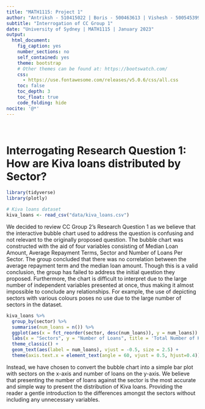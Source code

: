 ```yaml
---
title: "MATH1115: Project 1"
author: "Antriksh - 510415022 | Boris - 500463613 | Vishesh - 500545399 | Alex - 500459111"
subtitle: "Interrogation of CC Group 1"
date: "University of Sydney | MATH1115 | January 2023"
output:
  html_document:
    fig_caption: yes
    number_sections: no
    self_contained: yes
    theme: bootstrap
    # Other themes can be found at: https://bootswatch.com/
    css: 
      - https://use.fontawesome.com/releases/v5.0.6/css/all.css
    toc: false
    toc_depth: 3
    toc_float: true
    code_folding: hide
nocite: '@*'
---
```


<br>

# Interrogating Research Question 1: How are Kiva loans distributed by Sector?


```r
library(tidyverse)
library(plotly)

# Kiva loans dataset
kiva_loans <- read_csv("data/kiva_loans.csv")
```

We decided to review CC Group 2's Research Question 1 as we believe that the interactive bubble chart used to address the question is confusing and not relevant to the originally proposed question. The bubble chart was constructed with the aid of four variables consisting of Median Loan Amount, Average Repayment Terms, Sector and Number of Loans Per Sector. The group concluded that there was no correlation between the average repayment term and the median loan amount. Though this is a valid conclusion, the group has failed to address the initial question they proposed. Furthermore, the chart is difficult to interpret due to the large number of independent variables presented at once, thus making it almost impossible to conclude any relationships. For example, the use of depicting sectors with various colours poses no use due to the large number of sectors in the dataset. 

```r
kiva_loans %>%
  group_by(sector) %>%
  summarise(num_loans = n()) %>%
  ggplot(aes(x = fct_reorder(sector, desc(num_loans)), y = num_loans)) + geom_bar(fill = "cornflowerblue", color = "black", stat = "identity", position = "dodge", width = 0.8) +   # Represents the data as column chart
  labs(x = "Sectors", y = "Number of Loans", title = 'Total Number of Kiva loans per sector') +
  theme_classic() + 
  geom_text(aes(label = num_loans), vjust = -0.5, size = 2.5) +
  theme(axis.text.x = element_text(angle = 60, vjust = 0.5, hjust=0.4))
```

Instead, we have chosen to convert the bubble chart into a simple bar plot with sectors on the x-axis and number of loans on the y-axis. We believe that presenting the number of loans against the sector is the most accurate and simple way to present the distribution of Kiva loans. Providing the reader a gentle introduction to the differences amongst the sectors without including any unnecessary variables.


<br>
